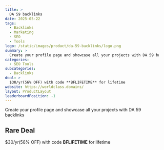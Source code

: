 ```yaml
---
title: >
  DA 59 backlinks
date: 2025-05-22
tags:
  - Backlinks
  - Marketing
  - SEO
  - Tools
logo: /static/images/product/da-59-backlinks/logo.png
summary: >
  Create your profile page and showcase all your projects with DA 59 backlinks
categories:
  - SEO Tools
subcategories:
  - Backlinks
deal: >
  $30/yr(56% OFF) with code **BFLIFETIME** for lifetime
website: https://worldclass.domains/
layout: ProductLayout
leaderboardPosition: -1
---
```

Create your profile page and showcase all your projects with DA 59 backlinks

## Rare Deal

$30/yr(56% OFF) with code **BFLIFETIME** for lifetime
